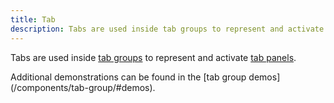 ```yaml
---
title: Tab
description: Tabs are used inside tab groups to represent and activate tab panels.
---
```


Tabs are used inside [tab groups](/components/tab-group) to represent and activate [tab panels](/components/tab-panel).

<pc-callout appearance="primary">
    <pc-icon
        library="default"
        icon-style="solid"
        name="circle-info"
        slot="icon"
    ></pc-icon>
    Additional demonstrations can be found in the [tab group demos](/components/tab-group/#demos).
</pc-callout>
